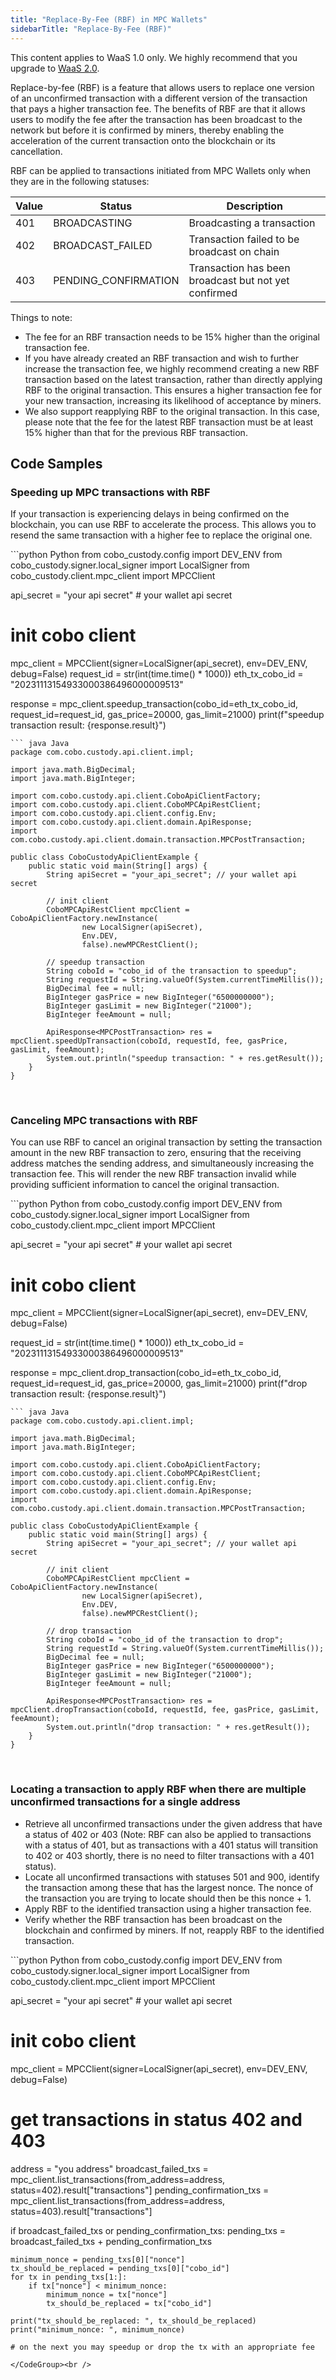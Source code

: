 ```yaml
---
title: "Replace-By-Fee (RBF) in MPC Wallets"
sidebarTitle: "Replace-By-Fee (RBF)"
---
```

<Note>This content applies to WaaS 1.0 only. We highly recommend that you upgrade to <a href="/v2/guides/overview/introduction">WaaS 2.0</a>.</Note>

Replace-by-fee (RBF) is a feature that allows users to replace one version of an unconfirmed transaction with a different version of the transaction that pays a higher transaction fee.
The benefits of RBF are that it allows users to modify the fee after the transaction has been broadcast to the network but before it is confirmed by miners,
thereby enabling the acceleration of the current transaction onto the blockchain or its cancellation.

RBF can be applied to transactions initiated from MPC Wallets only when they are in the following statuses:

| Value | Status | Description |
| ----------- | ----------- | ----------- |
| 401| BROADCASTING | Broadcasting a transaction |
| 402| BROADCAST_FAILED | Transaction failed to be broadcast on chain |
| 403| PENDING_CONFIRMATION | Transaction has been broadcast but not yet confirmed  |

Things to note:
  - The fee for an RBF transaction needs to be 15% higher than the original transaction fee.
  - If you have already created an RBF transaction and wish to further increase the transaction fee, we highly recommend creating a new RBF transaction based on the latest transaction, rather than directly applying RBF to the original transaction.
    This ensures a higher transaction fee for your new transaction, increasing its likelihood of acceptance by miners.
  - We also support reapplying RBF to the original transaction. In this case, please note that the fee for the latest RBF transaction must be at least 15% higher than that for the previous RBF transaction.


## Code Samples

### Speeding up MPC transactions with RBF

If your transaction is experiencing delays in being confirmed on the blockchain, you can use RBF to accelerate the process.
This allows you to resend the same transaction with a higher fee to replace the original one.

<CodeGroup>
```python Python
from cobo_custody.config import DEV_ENV
from cobo_custody.signer.local_signer import LocalSigner
from cobo_custody.client.mpc_client import MPCClient

api_secret = "your api secret"  # your wallet api secret

# init cobo client
mpc_client = MPCClient(signer=LocalSigner(api_secret), env=DEV_ENV, debug=False)
request_id = str(int(time.time() * 1000))
eth_tx_cobo_id = "20231113154933000386496000009513"

response = mpc_client.speedup_transaction(cobo_id=eth_tx_cobo_id, request_id=request_id,                                                  gas_price=20000, gas_limit=21000)
print(f"speedup transaction result: {response.result}")
```
``` java Java
package com.cobo.custody.api.client.impl;

import java.math.BigDecimal;
import java.math.BigInteger;

import com.cobo.custody.api.client.CoboApiClientFactory;
import com.cobo.custody.api.client.CoboMPCApiRestClient;
import com.cobo.custody.api.client.config.Env;
import com.cobo.custody.api.client.domain.ApiResponse;
import com.cobo.custody.api.client.domain.transaction.MPCPostTransaction;

public class CobоCustodyApiClientExample {
    public static void main(String[] args) {
        String apiSecret = "your_api_secret"; // your wallet api secret

        // init client
        CoboMPCApiRestClient mpcClient = CoboApiClientFactory.newInstance(
                new LocalSigner(apiSecret),
                Env.DEV,
                false).newMPCRestClient();

        // speedup transaction
        String coboId = "cobo_id of the transaction to speedup";
        String requestId = String.valueOf(System.currentTimeMillis());
        BigDecimal fee = null;
        BigInteger gasPrice = new BigInteger("6500000000");
        BigInteger gasLimit = new BigInteger("21000");
        BigInteger feeAmount = null;

        ApiResponse<MPCPostTransaction> res = mpcClient.speedUpTransaction(coboId, requestId, fee, gasPrice, gasLimit, feeAmount);
        System.out.println("speedup transaction: " + res.getResult());
    }
}
```
</CodeGroup><br />

### Canceling MPC transactions with RBF
You can use RBF to cancel an original transaction by setting the transaction amount in the new RBF transaction to zero, ensuring that the receiving address matches the sending address, and simultaneously increasing the transaction fee.
This will render the new RBF transaction invalid while providing sufficient information to cancel the original transaction.

<CodeGroup>
```python Python
from cobo_custody.config import DEV_ENV
from cobo_custody.signer.local_signer import LocalSigner
from cobo_custody.client.mpc_client import MPCClient

api_secret = "your api secret"  # your wallet api secret

# init cobo client
mpc_client = MPCClient(signer=LocalSigner(api_secret), env=DEV_ENV, debug=False)

request_id = str(int(time.time() * 1000))
eth_tx_cobo_id = "20231113154933000386496000009513"

response = mpc_client.drop_transaction(cobo_id=eth_tx_cobo_id, request_id=request_id,                                                  gas_price=20000, gas_limit=21000)
print(f"drop transaction result: {response.result}")
```
``` java Java
package com.cobo.custody.api.client.impl;

import java.math.BigDecimal;
import java.math.BigInteger;

import com.cobo.custody.api.client.CoboApiClientFactory;
import com.cobo.custody.api.client.CoboMPCApiRestClient;
import com.cobo.custody.api.client.config.Env;
import com.cobo.custody.api.client.domain.ApiResponse;
import com.cobo.custody.api.client.domain.transaction.MPCPostTransaction;

public class CobоCustodyApiClientExample {
    public static void main(String[] args) {
        String apiSecret = "your_api_secret"; // your wallet api secret

        // init client
        CoboMPCApiRestClient mpcClient = CoboApiClientFactory.newInstance(
                new LocalSigner(apiSecret),
                Env.DEV,
                false).newMPCRestClient();

        // drop transaction
        String coboId = "cobo_id of the transaction to drop";
        String requestId = String.valueOf(System.currentTimeMillis());
        BigDecimal fee = null;
        BigInteger gasPrice = new BigInteger("6500000000");
        BigInteger gasLimit = new BigInteger("21000");
        BigInteger feeAmount = null;

        ApiResponse<MPCPostTransaction> res = mpcClient.dropTransaction(coboId, requestId, fee, gasPrice, gasLimit, feeAmount);
        System.out.println("drop transaction: " + res.getResult());
    }
}
```
</CodeGroup><br />

### Locating a transaction to apply RBF when there are multiple unconfirmed transactions for a single address
 - Retrieve all unconfirmed transactions under the given address that have a status of 402 or 403 (Note: RBF can also be applied to transactions with a status of 401, but as transactions with a 401 status will transition to 402 or 403 shortly, there is no need to filter transactions with a 401 status).
 - Locate all unconfirmed transactions with statuses 501 and 900, identify the transaction among these that has the largest nonce. The nonce of the transaction you are trying to locate should then be this nonce + 1.
 - Apply RBF to the identified transaction using a higher transaction fee.
 - Verify whether the RBF transaction has been broadcast on the blockchain and confirmed by miners. If not, reapply RBF to the identified transaction.

<CodeGroup>
```python Python
from cobo_custody.config import DEV_ENV
from cobo_custody.signer.local_signer import LocalSigner
from cobo_custody.client.mpc_client import MPCClient

api_secret = "your api secret"  # your wallet api secret

# init cobo client
mpc_client = MPCClient(signer=LocalSigner(api_secret), env=DEV_ENV, debug=False)

# get transactions in status 402 and 403
address = "you address"
broadcast_failed_txs = mpc_client.list_transactions(from_address=address, status=402).result["transactions"]
pending_confirmation_txs = mpc_client.list_transactions(from_address=address, status=403).result["transactions"]

if broadcast_failed_txs or pending_confirmation_txs:
    pending_txs = broadcast_failed_txs + pending_confirmation_txs

    minimum_nonce = pending_txs[0]["nonce"]
    tx_should_be_replaced = pending_txs[0]["cobo_id"]
    for tx in pending_txs[1:]:
        if tx["nonce"] < minimum_nonce:
            minimum_nonce = tx["nonce"]
            tx_should_be_replaced = tx["cobo_id"]

    print("tx_should_be_replaced: ", tx_should_be_replaced)
    print("minimum_nonce: ", minimum_nonce)

    # on the next you may speedup or drop the tx with an appropriate fee
```
</CodeGroup><br />